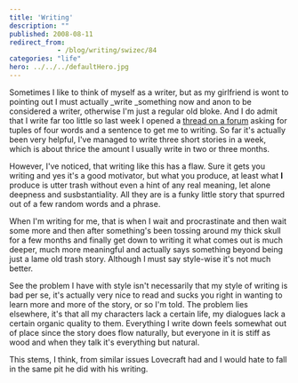 ```yaml
---
title: 'Writing'
description: ""
published: 2008-08-11
redirect_from: 
            - /blog/writing/swizec/84
categories: "life"
hero: ../../../defaultHero.jpg
---
```


Sometimes I like to think of myself as a writer, but as my girlfriend is wont to pointing out I must actually \_write \_something now and anon to be considered a writer, otherwise I'm just a regular old bloke. And I do admit that I write far too little so last week I opened a [thread on a forum](http://forum.seraph-inn.com/index.php?showtopic=6437) asking for tuples of four words and a sentence to get me to writing. So far it's actually been very helpful, I've managed to write three short stories in a week, which is about thrice the amount I usually write in two or three months.

However, I've noticed, that writing like this has a flaw. Sure it gets you writing and yes it's a good motivator, but what you produce, at least what **I** produce is utter trash without even a hint of any real meaning, let alone deepness and susbstantiality. All they are is a funky little story that spurred out of a few random words and a phrase.

When I'm writing for me, that is when I wait and procrastinate and then wait some more and then after something's been tossing around my thick skull for a few months and finally get down to writing it what comes out is much deeper, much more meaningful and actually says something beyond being just a lame old trash story. Although I must say style-wise it's not much better.

See the problem I have with style isn't necessarily that my style of writing is bad per se, it's actually very nice to read and sucks you right in wanting to learn more and more of the story, or so I'm told. The problem lies elsewhere, it's that all my characters lack a certain life, my dialogues lack a certain organic quality to them. Everything I write down feels somewhat out of place since the story does flow naturally, but everyone in it is stiff as wood and when they talk it's everything but natural.

This stems, I think, from similar issues Lovecraft had and I would hate to fall in the same pit he did with his writing.
